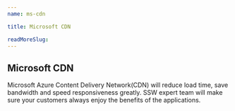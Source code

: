 ```yaml
---
name: ms-cdn

title: Microsoft CDN

readMoreSlug:
---
```


## Microsoft CDN

Microsoft Azure Content Delivery Network(CDN) will reduce load time, save bandwidth and speed responsiveness greatly. SSW expert team will make sure your customers always enjoy the benefits of the applications.
